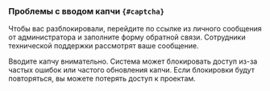 ### Проблемы с вводом капчи `{#captcha}`
<Cut title="Мне заблокировали доступ">

Чтобы вас разблокировали, перейдите по ссылке из личного сообщения от администратора и заполните форму обратной связи. Сотрудники технической поддержки рассмотрят ваше сообщение.

Вводите капчу внимательно. Система может блокировать доступ из-за частых ошибок или частого обновления капчи. Если блокировки будут повторяться, вы можете потерять доступ к проектам.

</Cut>
